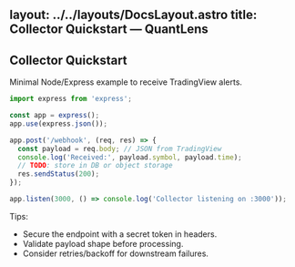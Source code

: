 layout: ../../layouts/DocsLayout.astro
title: Collector Quickstart — QuantLens
---

## Collector Quickstart

Minimal Node/Express example to receive TradingView alerts.

```js
import express from 'express';

const app = express();
app.use(express.json());

app.post('/webhook', (req, res) => {
  const payload = req.body; // JSON from TradingView
  console.log('Received:', payload.symbol, payload.time);
  // TODO: store in DB or object storage
  res.sendStatus(200);
});

app.listen(3000, () => console.log('Collector listening on :3000'));
```

Tips:
- Secure the endpoint with a secret token in headers.
- Validate payload shape before processing.
- Consider retries/backoff for downstream failures.
